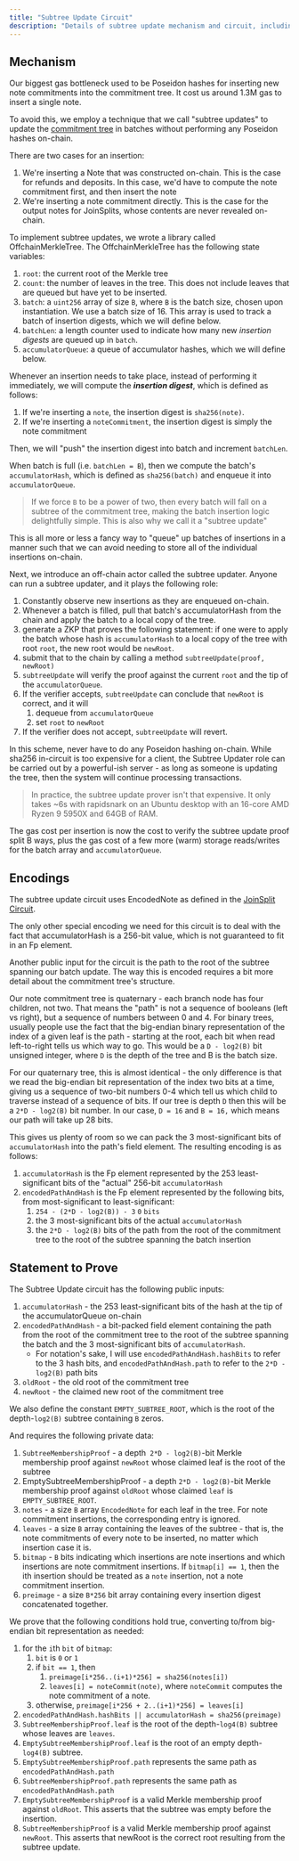 ```yaml
---
title: "Subtree Update Circuit"
description: "Details of subtree update mechanism and circuit, including PIs, encodings, and constraints"
---
```


## Mechanism
Our biggest gas bottleneck used to be Poseidon hashes for inserting new note commitments into the commitment tree. It cost us around 1.3M gas to insert a single note.

To avoid this, we employ a technique that we call "subtree updates" to update the [commitment tree](/nocturne/the-nocturne-protocol/notes-nullifiers-and-joinsplits) in batches without performing any Poseidon hashes on-chain.

There are two cases for an insertion:

1. We're inserting a Note that was constructed on-chain. This is the case for refunds and deposits. In this case, we'd have to compute the note commitment first, and then insert the note
2. We're inserting a note commitment directly. This is the case for the output notes for JoinSplits, whose contents are never revealed on-chain.

To implement subtree updates, we wrote a library called OffchainMerkleTree. The OffchainMerkleTree has the following state variables:

1. `root`: the current root of the Merkle tree
2. `count`: the number of leaves in the tree. This does not include leaves that are queued but have yet to be inserted.
3. `batch`: a `uint256` array of size `B`, where `B` is the batch size, chosen upon instantiation. We use a batch size of 16. This array is used to track a batch of insertion digests, which we will define below.
4. `batchLen`: a length counter used to indicate how many new _insertion digests_ are queued up in `batch`. 
5. `accumulatorQueue`: a queue of accumulator hashes, which we will define below.

Whenever an insertion needs to take place, instead of performing it immediately, we will compute the **_insertion digest_**, which is defined as follows:

1. If we're inserting a `note`, the insertion digest is `sha256(note)`.
2. If we're inserting a `noteCommitment`, the insertion digest is simply the note commitment

Then, we will "push" the insertion digest into batch and increment `batchLen`. 

When batch is full (i.e. `batchLen = B`), then we compute the batch's `accumulatorHash`, which is defined as `sha256(batch)` and enqueue it into `accumulatorQueue`.

> If we force `B` to be a power of two, then every batch will fall on a subtree of the commitment tree, making the batch insertion logic delightfully simple. This is also why we call it a "subtree update"

This is all more or less a fancy way to "queue" up batches of insertions in a manner such that we can avoid needing to store all of the individual insertions on-chain.

Next, we introduce an off-chain actor called the subtree updater. Anyone can run a subtree updater, and it plays the following role:

1. Constantly observe new insertions as they are enqueued on-chain.
2. Whenever a batch is filled, pull that batch's accumulatorHash from the chain and apply the batch to a local copy of the tree.
3. generate a ZKP that proves the following statement: if one were to apply the batch whose hash is `accumulatorHash` to a local copy of the tree with root `root`, the new root would be `newRoot`.
4. submit that to the chain by calling a method `subtreeUpdate(proof, newRoot)`
5. `subtreeUpdate` will verify the proof against the current `root` and the tip of the `accumulatorQueue`.
6. If the verifier accepts, `subtreeUpdate` can conclude that `newRoot` is correct, and it will 
    1. dequeue from `accumulatorQueue`
    2. set `root` to `newRoot`
7. If the verifier does not accept, `subtreeUpdate` will revert.

In this scheme, never have to do any Poseidon hashing on-chain. While sha256 in-circuit is too expensive for a client, the Subtree Updater role can be carried out by a powerful-ish server - as long as someone is updating the tree, then the system will continue processing transactions.

> In practice, the subtree update prover isn't that expensive. It only takes ~6s with rapidsnark on an Ubuntu desktop with an 16-core AMD Ryzen 9 5950X and 64GB of RAM.

The gas cost per insertion is now the cost to verify the subtree update proof split B ways, plus the gas cost of a few more (warm) storage reads/writes for the batch array and `accumulatorQueue`.

## Encodings

The subtree update circuit uses EncodedNote as defined in the [JoinSplit Circuit](/nocturne/the-nocturne-protocol/joinsplit-circuit).

The only other special encoding we need for this circuit is to deal with the fact that accumulatorHash is a 256-bit value, which is not guaranteed to fit in an Fp element. 

Another public input for the circuit is the path to the root of the subtree spanning our batch update. The way this is encoded requires a bit more detail about the commitment tree's structure.

Our note commitment tree is quaternary - each branch node has four children, not two. That means the "path" is not a sequence of booleans (left vs right), but a sequence of numbers between 0 and 4. For binary trees, usually people use the fact that the big-endian binary representation of the index of a given leaf is the path - starting at the root, each bit when read left-to-right tells us which way to go.  This would be a `D - log2(B)` bit unsigned integer, where `D` is the depth of the tree and B is the batch size.

For our quaternary tree, this is almost identical - the only difference is that we read the big-endian bit representation of the index two bits at a time, giving us a sequence of two-bit numbers 0-4 which tell us which child to traverse instead of a sequence of bits. If our tree is depth `D` then this will be a `2*D - log2(B)` bit number. In our case, `D = 16` and `B = 16,` which means our path will take up 28 bits.

This gives us plenty of room so we can pack the 3 most-significant bits of `accumulatorHash` into the path's field element. The resulting encoding is as follows:

1. `accumulatorHash` is the Fp element represented by the 253 least-significant bits of the "actual" 256-bit `accumulatorHash`
2. `encodedPathAndHash` is the Fp element represented by the following bits, from most-significant to least-significant:
    1. `254 - (2*D - log2(B)) - 3` `0` `bits` 
    2. the 3 most-significant bits of the actual `accumulatorHash`
    3. the `2*D - log2(B)` bits of the path from the root of the commitment tree to the root of the subtree spanning the batch insertion

## Statement to Prove

The Subtree Update circuit has the following public inputs:

1. `accumulatorHash` - the 253 least-significant bits of the hash at the tip of the accumulatorQueue on-chain
2. `encodedPathAndHash` - a bit-packed field element containing the path from the root of the commitment tree to the root of the subtree spanning the batch and the 3 most-significant bits of `accumulatorHash`.
    - For notation's sake, I will use `encodedPathAndHash.hashBits` to refer to the 3 hash bits, and `encodedPathAndHash.path` to refer to the `2*D - log2(B)` path bits
3. `oldRoot` - the old root of the commitment tree
4. `newRoot` - the claimed new root of the commitment tree

We also define the constant `EMPTY_SUBTREE_ROOT`, which is the root of the depth-`log2(B)` subtree containing `B` zeros.

And requires the following private data:

1. `SubtreeMembershipProof` - a depth` 2*D - log2(B)`-bit Merkle membership proof against `newRoot` whose claimed leaf is the root of the subtree
2. EmptySubtreeMembershipProof - a depth `2*D - log2(B)`-bit Merkle membership proof against `oldRoot` whose claimed `leaf` is `EMPTY_SUBTREE_ROOT`.
3. `notes` - a size `B` array `EncodedNote` for each leaf in the tree. For note commitment insertions, the corresponding entry is ignored.
4. `leaves` - a size `B` array containing the leaves of the subtree - that is, the note commitments of every note to be inserted, no matter which insertion case it is.
5. `bitmap` - `B` bits indicating which insertions are note insertions and which insertions are note commitment insertions. If `bitmap[i] == 1`, then the ith insertion should be treated as a `note` insertion, not a note commitment insertion.
6. `preimage` - a size `B*256` bit array containing every insertion digest concatenated together.

We prove that the following conditions hold true, converting to/from big-endian bit representation as needed:

1. for the `i`th `bit` of `bitmap`:
    1. `bit` is `0` or `1`
    2. if `bit == 1`, then
        1. `preimage[i*256..(i+1)*256] = sha256(notes[i])`
        2. `leaves[i] = noteCommit(note)`, where `noteCommit` computes the note commitment of a note.
    3. otherwise, `preimage[i*256 + 2..(i+1)*256] = leaves[i]`
2. `encodedPathAndHash.hashBits || accumulatorHash = sha256(preimage)`
3. `SubtreeMembershipProof.leaf` is the root of the depth-`log4(B)` subtree whose leaves are `leaves`.
4. `EmptySubtreeMembershipProof.leaf` is the root of an empty depth-`log4(B)` subtree.
5. `EmptySubtreeMembershipProof.path` represents the same path as `encodedPathAndHash.path`
6. `SubtreeMembershipProof.path` represents the same path as `encodedPathAndHash.path`
7. `EmptySubtreeMembershipProof` is a valid Merkle membership proof against `oldRoot`. This asserts that the subtree was empty before the insertion.
8. `SubtreeMembershipProof` is a valid Merkle membership proof against `newRoot`. This asserts that newRoot is the correct root resulting from the subtree update.